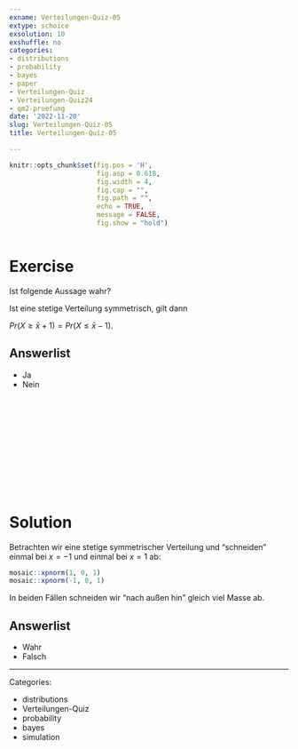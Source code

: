 ```yaml
---
exname: Verteilungen-Quiz-05
extype: schoice
exsolution: 10
exshuffle: no
categories:
- distributions
- probability
- bayes
- paper
- Verteilungen-Quiz
- Verteilungen-Quiz24
- qm2-pruefung
date: '2022-11-20'
slug: Verteilungen-Quiz-05
title: Verteilungen-Quiz-05

---
```






```r
knitr::opts_chunk$set(fig.pos = 'H',
                      fig.asp = 0.618,
                      fig.width = 4,
                      fig.cap = "", 
                      fig.path = "",
                      echo = TRUE,
                      message = FALSE,
                      fig.show = "hold")



```






# Exercise

Ist folgende Aussage wahr?

Ist eine stetige Verteilung symmetrisch, gilt dann

$Pr(X \ge \bar{x} + 1) = Pr(X \le \bar{x} - 1)$.


Answerlist
----------
* Ja
* Nein



</br>
</br>
</br>
</br>
</br>
</br>
</br>
</br>
</br>
</br>

# Solution

Betrachten wir eine stetige symmetrischer Verteilung
und "schneiden" einmal bei $x=-1$ und einmal bei $x=1$ ab:

```r
mosaic::xpnorm(1, 0, 1)
mosaic::xpnorm(-1, 0, 1)
```


In beiden Fällen schneiden wir "nach außen hin" gleich viel Masse ab.


Answerlist
----------




* Wahr
* Falsch




---

Categories: 

- distributions
- Verteilungen-Quiz
- probability
- bayes
- simulation

